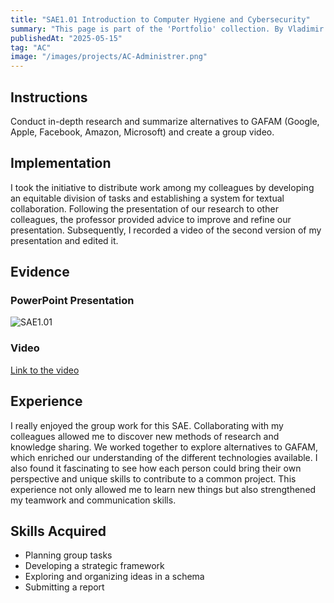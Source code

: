 ```yaml
---
title: "SAE1.01 Introduction to Computer Hygiene and Cybersecurity"
summary: "This page is part of the 'Portfolio' collection. By Vladimir Nechaev."
publishedAt: "2025-05-15"
tag: "AC"
image: "/images/projects/AC-Administrer.png"
---
```


## Instructions

Conduct in-depth research and summarize alternatives to GAFAM (Google, Apple, Facebook, Amazon, Microsoft) and create a group video.

## Implementation

I took the initiative to distribute work among my colleagues by developing an equitable division of tasks and establishing a system for textual collaboration. Following the presentation of our research to other colleagues, the professor provided advice to improve and refine our presentation. Subsequently, I recorded a video of the second version of my presentation and edited it.

## Evidence

### PowerPoint Presentation

![SAE1.01](/images/projects/SAE1.01.png)

### Video

[Link to the video](https://youtu.be/HjLv2XwiU40)

## Experience

I really enjoyed the group work for this SAE. Collaborating with my colleagues allowed me to discover new methods of research and knowledge sharing. We worked together to explore alternatives to GAFAM, which enriched our understanding of the different technologies available. I also found it fascinating to see how each person could bring their own perspective and unique skills to contribute to a common project. This experience not only allowed me to learn new things but also strengthened my teamwork and communication skills.

## Skills Acquired

- Planning group tasks
- Developing a strategic framework
- Exploring and organizing ideas in a schema
- Submitting a report

